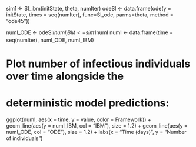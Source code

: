 sim1 <- SI_ibm(initState, theta, numIter)
odeSI <- data.frame(ode(y = initState, 
                        times = seq(numIter), 
                        func=SI_ode, parms=theta, method = "ode45"))

numI_ODE <- odeSI$I
numI_IBM <- sim1$numI
numI <- data.frame(time = seq(numIter), numI_ODE, numI_IBM)

# Plot number of infectious individuals over time alongside the
# deterministic model predictions:
ggplot(numI, aes(x = time, y = value, color = Framework)) +
  geom_line(aes(y = numI_IBM, col = "IBM"), size = 1.2) + 
  geom_line(aes(y = numI_ODE, col = "ODE"), size = 1.2) + 
  labs(x = "Time (days)", y = "Number of individuals")


